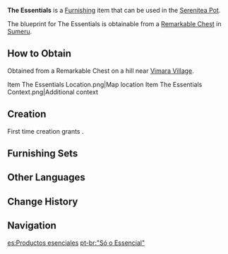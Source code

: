 {{Furnishing Infobox
|id             = 373356
|image          = Item The Essentials.png
|category       = Landscape
|subcategory    = Ornament
|quality        = 3
|adeptal_energy = 60
|load           = 35
|reduced_load   = 24
|description    = A very sturdy crate built from Adhigama Wood that is coated with fire-resistant materials. A great number of military supplies are stored within it. The crate is resilient to regular fire and brute force.<br />It is said that the [[Akademiya]] sent a temporary liaison to coordinate its cooperation with the [[Corps of Thirty]], but that this person was so single-mindedly focused on the accuracy of language. As a result, they wound up producing a beautifully written (but confusingly structured) list that is filled with jargon such as "elastic supplies" and "emergency provisions." It proved a massive headache for the under-educated sellswords.<br />Their confusion ended during a meal when [[Dehya|a certain mercenary]] with long, black-and-golden hair came to visit her friends at the Corps of Thirty. She explained the liaison's professional vocabulary in simple language, and divided them into several categories — "the essentials of combat," "the preferred," and "the meaningless," thus putting an end to the confusion. Since then, "The Essentials" have become the common name for various military supplies amongst different mercenary groups.
|mention        = Dehya
|blueprint      = Remarkable Chest
|source1        = 
}}
'''The Essentials''' is a [[Furnishing]] item that can be used in the [[Serenitea Pot]].

The blueprint for The Essentials is obtainable from a [[Remarkable Chest]] in [[Sumeru]].

==How to Obtain==
Obtained from a Remarkable Chest on a hill near [[Vimara Village]].
<gallery>
Item The Essentials Location.png|Map location
Item The Essentials Context.png|Additional context
</gallery>

==Creation==
First time creation grants {{Item|Trust|24|x=60}}.
{{Recipe
|type = Creation
|time = 14h
|Adhigama Wood = 8
}}

==Furnishing Sets==
{{Craft Usage}}

==Other Languages==
{{Other Languages
|default_hidden = 1
|en      = The Essentials
|zhs     = 「必不可少之物」
|zhs_rm  = "Bìbùkěshǎo zhī Wù"
|zht     = 「必不可少之物」
|zht_rm  = "Bìbùkěshǎo zhī Wù"
|ja      = 「無くてはならぬもの」
|ja_rm   = "Nakute wa Naranu Mono"
|ko      = 「없어서는 안 되는 물건」
|ko_rm   = "Eopseoseoneun An Doeneun Mulgeon"
|es      = Productos esenciales
|fr      = «&nbsp;Les essentiels&nbsp;»
|ru      = Предметы первой необходимости
|th      = "สิ่งจำเป็นที่ขาดไม่ได้"
|th_rm   = 
|vi      = Vật Không Thể Thiếu
|de      = „Unverzichtbare Dinge“
|id      = Yang Penting
|pt      = "Só o Essencial"
|tr      = İhtiyaç Malzemeleri
|it      = L'Essenziale
}}

==Change History==
{{Change History|3.0}}

==Navigation==
{{Furnishing Navbox|exterior}}

[[es:Productos esenciales]]
[[pt-br:"Só o Essencial"]]